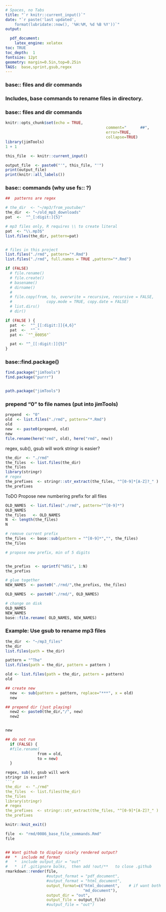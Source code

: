 ```yaml
--- 
# Spaces, no Tabs
title: "`r knitr::current_input()`" 
date: "`r paste('last updated', 
    format(lubridate::now(), '%H:%M, %d %B %Y'))`"
output: 

  pdf_document: 
    latex_engine: xelatex
toc: TRUE 
toc_depth:  1 
fontsize: 12pt 
geometry: margin=0.5in,top=0.25in 
TAGS:  base,sprint,gsub,regex
---
```


### base:: files and dir commands

### Includes, base commands to rename files in directory.
### base:: files and dir commands
```r
knitr::opts_chunk$set(echo = TRUE,  
											comment="      ##",  
											error=TRUE, 
											collapse=TRUE) 
library(jimTools) 
1 + 1
```

```r
this_file  <- knitr::current_input() 

output_file  <- paste0("'", this_file, "'")
print(output_file)
print(knitr::all_labels())
```

### base:: commands (why use fs:: ?)
```r
##  patterns are regex

# the_dir  <- "~/mp3/from_youtube/"
the_dir  <- "~/old_mp3_downloads"
pat  <-  "^_[:digit:]{5}"

# mp3 files only, R requires \\ to create literal
pat  <- "\\.mp3$"
list.files(the_dir, pattern=pat)


# files in this project
list.files("./rmd", pattern="*.Rmd")
list.files("./rmd", full.names = TRUE ,pattern="*.Rmd")

if (FALSE)
  # file.rename()
  # file.create()
  # basename()
  # dirname()
  #
  # file.copy(from, to, overwrite = recursive, recursive = FALSE,
  #               copy.mode = TRUE, copy.date = FALSE)
  # list.dirs()
  # dir()
```

```r

if (FALSE ) {
  pat  <-  "^_[[:digit:]]{4,6}"
  pat  <-  "^_"
  pat <- `"^_00056"`

  pat <- "^_[[:digit:]]{5}"
}

```


### base::find.package()
```r
find.package("jimTools")
find.package("purrr")


path.package("jimTools")
```

### prepend "0" to file names (put into jimTools)
```r
prepend  <- "0"
old  <- list.files("./rmd", pattern="*.Rmd")
old
new  <- paste0(prepend, old)
new
file.rename(here("rmd", old), here("rmd", new))
```


regex, sub(), gsub will work
stringr is easier?
```r
the_dir  <- "./rmd"
the_files  <- list.files(the_dir)
the_files
library(stringr)
# regex
the_prefixes  <- stringr::str_extract(the_files, "^[0-9]*[A-Z]?_" )
the_prefixes
```

ToDO
Propose new numbering prefix for all files
```r

OLD_NAMES  <- list.files("./rmd", pattern="^[0-9]*")
OLD_NAMES
the_files   <- OLD_NAMES
N  <- length(the_files)
N

# remove current prefix
the_files  <- base::sub(pattern = "^[0-9]*","", the_files)
the_files

# propose new prefix, min of 5 digits


the_prefixs  <- sprintf("%05i", 1:N)
the_prefixs

# glue together 
NEW_NAMES  <- paste0("./rmd/",the_prefixs, the_files)

OLD_NAMES  <- paste0("./rmd/", OLD_NAMES)

# change on disk
OLD_NAMES
NEW_NAMES
base::file.rename( OLD_NAMES, NEW_NAMES)

```


### Example:  Use gsub to rename mp3 files
```r

the_dir  <- "~/mp3_files"
the_dir
list.files(path = the_dir)

pattern = "^The"
list.files(path = the_dir, pattern = pattern )

old <- list.files(path = the_dir, pattern = pattern)
old

## create new
  new  <- sub(pattern = pattern, replace="***", x = old)
  new

## prepend dir (just playing)
  new2 <- paste0(the_dir,"/", new)
  new2


new

## do not run
  if (FALSE) {
  #file.rename(
              from = old,
              to = new)
  }

```



```r

regex, sub(), gsub will work
stringr is easier?
```r
the_dir  <- "./rmd"
the_files  <- list.files(the_dir)
the_files
library(stringr)
# regex
the_prefixes  <- stringr::str_extract(the_files, "^[0-9]*[A-Z]?_" )
the_prefixes

```


```r
knitr::knit_exit() 
```

\newpage

```r
file  <- "rmd/0086_base_file_commands.Rmd"
file


## Want github to display nicely rendered output?
##  *  include md_format
#   *  include output_dir = "out"
#   *  if .gitignore balks,  then add !out/**   to close .github
rmarkdown::render(file,
                  #output_format = "pdf_document",
                  #output_format = "html_document",
                  output_format=c("html_document",    # if want both
                                  "md_document"),
                  output_dir = "out",
                  output_file = output_file)
                  #output_file = "out")
```

